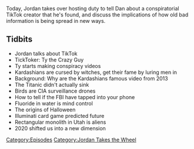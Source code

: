 {{DEFAULTSORT:
    #_EPISODE_0608:Jordan Takes The Wheel 7
}}{{Episode
    | title           = Jordan Takes The Wheel 7
    | caption         = Listen to this episode on [https://knowledgefight.libsyn.com/608-jordan-takes-the-wheel-7 Libsyn] [https://open.spotify.com/episode/3zFDui7Ad6q8dvvOdsyis2 Spotify], Read the [[Transcript/608: Jordan Takes The Wheel 7|Unofficial Transcript]], View discussion on [https://reddit.com/qdbkka Reddit]
    | episodeNumber   = 608
    | length          = 01:01:45
    | airDate         = October 22, 2021
    | episodeType     = [[:Category:Jordan Takes the Wheel|Jordan Takes the Wheel]]
    | appearance      = [[Ty The Crazy Guy]]
    | previousEpisode = [[607: A Chat With Mike Rothschild]]
    | nextEpisode     = [[609: October 20, 2021]]
}}

{{Stub}}

Today, Jordan takes over hosting duty to tell Dan about a conspiratorial TikTok creator that he's found, and discuss the implications of how old bad information is being spread in new ways.

==Tidbits==

*Jordan talks about TikTok
*TickToker: Ty the Crazy Guy
*Ty starts making conspiracy videos
*Kardashians are cursed by witches, get their fame by luring men in
*Background: Why are the Kardashians famous video from 2013
*The Titanic didn't actually sink
*Birds are CIA surveillance drones
*How to tell if the FBI have tapped into your phone
*Fluoride in water is mind control
*The origins of Halloween
*Illuminati card game predicted future
*Rectangular monolith in Utah is aliens
*2020 shifted us into a new dimension

[[Category:Episodes]]
[[Category:Jordan Takes the Wheel]]
